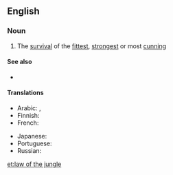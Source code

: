 ==English==

===Noun===
{{wikipedia}}
{{en-noun|head=[[law]] of the [[jungle]]|-}}

# {{lb|en|idiomatic}} The [[survival]] of the [[fittest]], [[strongest]] or most [[cunning]]

====See also====
* {{l|en|free-for-all}}

====Translations====
{{trans-top|The survival of the fittest}}
* Arabic: {{t|ar|شريعَة الغاب|f}}, {{t|ar|قانون الغابَة|m}}
* Finnish: {{t|fi|viidakon laki}}
* French: {{t+|fr|loi de la jungle|f}}
{{trans-mid}}
* Japanese: {{t+|ja|弱肉強食|tr=jakuniku kyōshoku}}
* Portuguese: {{t|pt|lei da selva|f}}
* Russian: {{t+|ru|зако́н джу́нглей|m}}
{{trans-bottom}}

[[et:law of the jungle]]